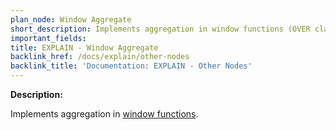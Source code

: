 ```yaml
---
plan_node: Window Aggregate
short_description: Implements aggregation in window functions (OVER clause).
important_fields:
title: EXPLAIN - Window Aggregate
backlink_href: /docs/explain/other-nodes
backlink_title: 'Documentation: EXPLAIN - Other Nodes'
---
```


**Description:**

Implements aggregation in [window functions](https://www.postgresql.org/docs/current/tutorial-window.html).